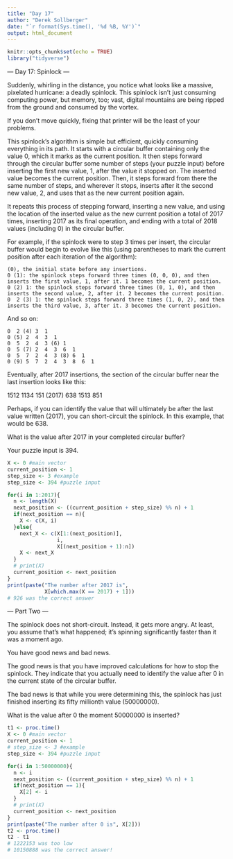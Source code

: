 ```yaml
---
title: "Day 17"
author: "Derek Sollberger"
date: "`r format(Sys.time(), '%d %B, %Y')`"
output: html_document
---
```


```r
knitr::opts_chunk$set(echo = TRUE)
library("tidyverse")
```

--- Day 17: Spinlock ---

Suddenly, whirling in the distance, you notice what looks like a massive, pixelated hurricane: a deadly spinlock. This spinlock isn't just consuming computing power, but memory, too; vast, digital mountains are being ripped from the ground and consumed by the vortex.

If you don't move quickly, fixing that printer will be the least of your problems.

This spinlock's algorithm is simple but efficient, quickly consuming everything in its path. It starts with a circular buffer containing only the value 0, which it marks as the current position. It then steps forward through the circular buffer some number of steps (your puzzle input) before inserting the first new value, 1, after the value it stopped on. The inserted value becomes the current position. Then, it steps forward from there the same number of steps, and wherever it stops, inserts after it the second new value, 2, and uses that as the new current position again.

It repeats this process of stepping forward, inserting a new value, and using the location of the inserted value as the new current position a total of 2017 times, inserting 2017 as its final operation, and ending with a total of 2018 values (including 0) in the circular buffer.

For example, if the spinlock were to step 3 times per insert, the circular buffer would begin to evolve like this (using parentheses to mark the current position after each iteration of the algorithm):

    (0), the initial state before any insertions.
    0 (1): the spinlock steps forward three times (0, 0, 0), and then inserts the first value, 1, after it. 1 becomes the current position.
    0 (2) 1: the spinlock steps forward three times (0, 1, 0), and then inserts the second value, 2, after it. 2 becomes the current position.
    0  2 (3) 1: the spinlock steps forward three times (1, 0, 2), and then inserts the third value, 3, after it. 3 becomes the current position.

And so on:

    0  2 (4) 3  1
    0 (5) 2  4  3  1
    0  5  2  4  3 (6) 1
    0  5 (7) 2  4  3  6  1
    0  5  7  2  4  3 (8) 6  1
    0 (9) 5  7  2  4  3  8  6  1

Eventually, after 2017 insertions, the section of the circular buffer near the last insertion looks like this:

1512  1134  151 (2017) 638  1513  851

Perhaps, if you can identify the value that will ultimately be after the last value written (2017), you can short-circuit the spinlock. In this example, that would be 638.

What is the value after 2017 in your completed circular buffer?

Your puzzle input is 394.

```r
X <- 0 #main vector
current_position <- 1
step_size <- 3 #example
step_size <- 394 #puzzle input

for(i in 1:2017){
  n <- length(X)
  next_position <- ((current_position + step_size) %% n) + 1
  if(next_position == n){ 
    X <- c(X, i)
  }else{
    next_X <- c(X[1:(next_position)],
                i,
                X[(next_position + 1):n])
    X <- next_X
  }
  # print(X)
  current_position <- next_position
}
print(paste("The number after 2017 is",
            X[which.max(X == 2017) + 1]))
# 926 was the correct answer
```

--- Part Two ---

The spinlock does not short-circuit. Instead, it gets more angry. At least, you assume that's what happened; it's spinning significantly faster than it was a moment ago.

You have good news and bad news.

The good news is that you have improved calculations for how to stop the spinlock. They indicate that you actually need to identify the value after 0 in the current state of the circular buffer.

The bad news is that while you were determining this, the spinlock has just finished inserting its fifty millionth value (50000000).

What is the value after 0 the moment 50000000 is inserted?

```r
t1 <- proc.time()
X <- 0 #main vector
current_position <- 1
# step_size <- 3 #example
step_size <- 394 #puzzle input

for(i in 1:50000000){
  n <- i
  next_position <- ((current_position + step_size) %% n) + 1
  if(next_position == 1){ 
    X[2] <- i
  }  
  # print(X)
  current_position <- next_position
}
print(paste("The number after 0 is", X[2]))
t2 <- proc.time()
t2 - t1
# 1222153 was too low
# 10150888 was the correct answer!
```

